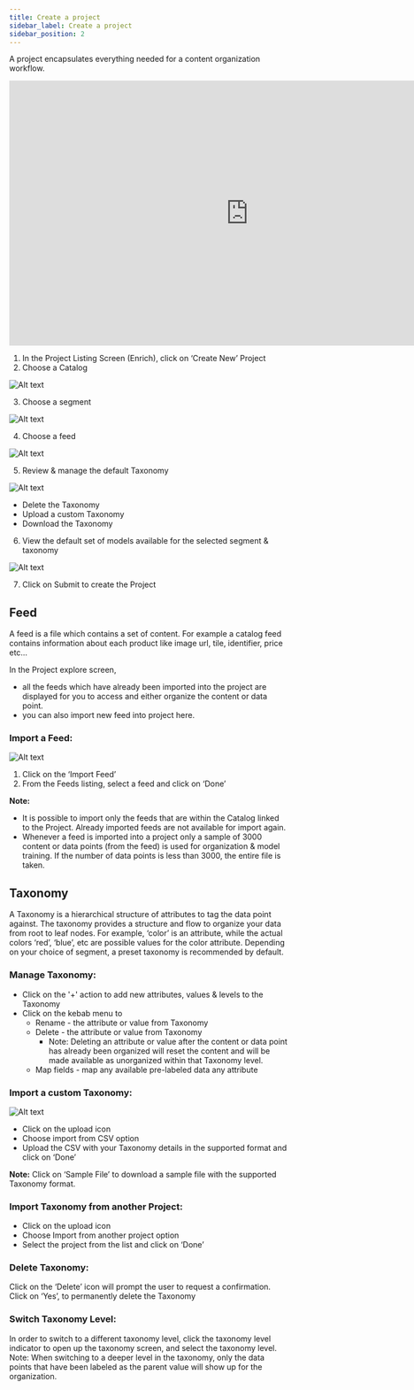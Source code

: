 ```yaml
---
title: Create a project
sidebar_label: Create a project
sidebar_position: 2
---
```


A project encapsulates everything needed for a content organization workflow.

<iframe width="864" height="479" src="https://www.youtube.com/embed/wQn7FdZYBJY" title="Building Classification Models with Vue.ai | eCommerce Retail" frameborder="0" allow="accelerometer; autoplay; clipboard-write; encrypted-media; gyroscope; picture-in-picture; web-share" referrerpolicy="strict-origin-when-cross-origin" allowfullscreen></iframe>


1. In the Project Listing Screen (Enrich), click on ‘Create New’ Project
1. Choose a Catalog

![Alt text](https://d1r1e7xjkfj7nz.cloudfront.net/enrich2bb.png 'a title')

3. Choose a segment

![Alt text](https://d1r1e7xjkfj7nz.cloudfront.net/enrich3bb.png 'a title')

4. Choose a feed

![Alt text](https://d1r1e7xjkfj7nz.cloudfront.net/enrich4bb.png 'a title')

5. Review & manage the default Taxonomy

![Alt text](https://d1r1e7xjkfj7nz.cloudfront.net/enrich5bb.png 'a title')

- Delete the Taxonomy
- Upload a custom Taxonomy
- Download the Taxonomy

6. View the default set of models available for the selected segment & taxonomy

![Alt text](https://d1r1e7xjkfj7nz.cloudfront.net/enrich6bb.png 'a title')

7. Click on Submit to create the Project

## Feed

A feed is a file which contains a set of content. For example a catalog feed contains information about each product like image url, tile, identifier, price etc…

In the Project explore screen,

- all the feeds which have already been imported into the project are displayed for you to access and either organize the content or data point.
- you can also import new feed into project here.

### Import a Feed:

![Alt text](https://d1r1e7xjkfj7nz.cloudfront.net/importafeed.png 'a title')

1. Click on the ‘Import Feed’
1. From the Feeds listing, select a feed and click on ‘Done’

**Note:**

- It is possible to import only the feeds that are within the Catalog linked to the Project. Already imported feeds are not available for import again.
- Whenever a feed is imported into a project only a sample of 3000 content or data points (from the feed) is used for organization & model training. If the number of data points is less than 3000, the entire file is taken.

## Taxonomy

A Taxonomy is a hierarchical structure of attributes to tag the data point against. The taxonomy provides a structure and flow to organize your data from root to leaf nodes. For example, ‘color’ is an attribute, while the actual colors ‘red’, ‘blue’, etc are possible values for the color attribute. Depending on your choice of segment, a preset taxonomy is recommended by default.

### Manage Taxonomy:

- Click on the '+' action to add new attributes, values & levels to the Taxonomy
- Click on the kebab menu to
  - Rename - the attribute or value from Taxonomy
  - Delete - the attribute or value from Taxonomy
    - Note: Deleting an attribute or value after the content or data point has already been organized will reset the content and will be made available as unorganized within that Taxonomy level.
  - Map fields - map any available pre-labeled data any attribute

### Import a custom Taxonomy:

![Alt text](https://d1r1e7xjkfj7nz.cloudfront.net/importtaxx.png 'a title')

- Click on the upload icon
- Choose import from CSV option
- Upload the CSV with your Taxonomy details in the supported format and click on ‘Done’

**Note:** Click on ‘Sample File’ to download a sample file with the supported Taxonomy format.

### Import Taxonomy from another Project:

- Click on the upload icon
- Choose Import from another project option
- Select the project from the list and click on ‘Done’

### Delete Taxonomy:

Click on the ‘Delete’ icon will prompt the user to request a confirmation. Click on ‘Yes’, to permanently delete the Taxonomy

### Switch Taxonomy Level:

In order to switch to a different taxonomy level, click the taxonomy level indicator to open up the taxonomy screen, and select the taxonomy level. Note: When switching to a deeper level in the taxonomy, only the data points that have been labeled as the parent value will show up for the organization.
